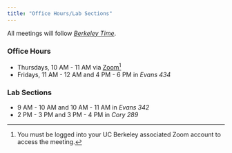 ```yaml
---
title: "Office Hours/Lab Sections"
---
```


All meetings will follow [*Berkeley Time*](https://www.dailycal.org/2020/09/04/not-all-uc-berkeley-professors-use-berkeley-time-for-online-classes-students-say/).

### Office Hours

-   Thursdays, 10 AM - 11 AM via [Zoom](https://berkeley.zoom.us/j/94387793073)[^1]
-   Fridays, 11 AM - 12 AM and 4 PM - 6 PM in *Evans 434*

[^1]: You must be logged into your UC Berkeley associated Zoom account to access the meeting.

### Lab Sections

-   9 AM - 10 AM and 10 AM - 11 AM in *Evans 342*
-   2 PM - 3 PM and 3 PM - 4 PM in *Cory 289*
